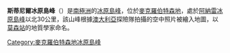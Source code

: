 {{coord|69|42|S|64|40|E|display=title}}

'''斯蒂尼爾冰原島峰'''（{{lang-en|Stinear Nunataks}}）是[[南極洲|南極洲]]的[[冰原島峰|冰原島峰]]，位於[[麥克羅伯特森地|麥克羅伯特森地]]，處於[[阿納雷冰原島峰|阿納雷冰原島峰]]以北30公里，該山峰根據[[澳大利亞|澳大利亞]]探險隊拍攝的空中照片被繪入地圖，以[[莫森站|莫森站]]的地質學家命名。

{{DEFAULTSORT:Stinear Nunataks}}
[[Category:麥克羅伯特森地冰原島峰|Category:麥克羅伯特森地冰原島峰]]


{{MacRobertsonLand-geo-stub}}